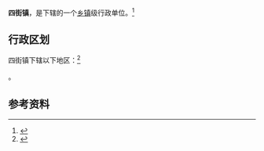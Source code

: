 {{中国乡级行政区
|景观照片文件名 = Tonghai County - Sijie Town - P1360414.JPG
|景观照片描述 = 
|汉语拼音 = 
|其他语言 = 
|其他语言名称 = 
|旧称 = 
|地名出处 = 
|位置图文件名 = 
|位置图描述 = 
|自定义图片= 
|建置时间 = 
|政府驻地 = 
|毗邻 = 
|总面积 = 
|总人口 = 
|总人口年份 = 
|户籍人口 = 
|户籍人口年份 = 
|常住人口 = 
|常住人口年份 = 
|人口密度 = 
|GDP = 
|GDP年份 = 
|邮政编码 = 
|电话区号 = 877
|官方网站 = 
|网站名称 = 
|53/04/23/103/000}}

'''四街镇'''，是{{PRC admin/fullname|53/04/23/103/000|3}}下辖的一个[[乡镇|乡镇]]级行政单位。<ref>{{PRC admin/ref sgc|{{PRC admin/parent|53/04/23/103/000}}}}</ref>

== 行政区划 ==

四街镇下辖以下地区：<ref>{{PRC admin/ref sgc|53/04/23/103/000}}</ref>

{{PRC admin/children|53/04/23/103/000}}。

== 参考资料 ==
{{commonscat|Sijie Town, Tonghai County}}
{{reflist}}

{{行政区划小作品}}
{{PRC admin/navcat|53/04/23/103/000}}
